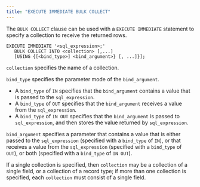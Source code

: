 ```yaml
---
title: "EXECUTE IMMEDIATE BULK COLLECT"
---
```


The `BULK COLLECT` clause can be used with a `EXECUTE IMMEDIATE` statement to specify a collection to receive the returned rows.

``` text
EXECUTE IMMEDIATE '<sql_expression>;'
   BULK COLLECT INTO <collection> [,...]
   [USING {[<bind_type>] <bind_argument>} [, ...]}];
```

`collection` specifies the name of a collection.

`bind_type` specifies the parameter mode of the `bind_argument`.

  - A `bind_type` of `IN` specifies that the `bind_argument` contains a value that is passed to the `sql_expression`.
  - A `bind_type` of `OUT` specifies that the `bind_argument` receives a value from the `sql_expression`.
  - A `bind_type` of `IN OUT` specifies that the `bind_argument` is passed to `sql_expression`, and then stores the value returned by `sql_expression`.

`bind_argument` specifies a parameter that contains a value that is either passed to the `sql_expression` (specified with a `bind_type` of `IN`), or that receives a value from the `sql_expression` (specified with a `bind_type` of `OUT`), or both (specified with a `bind_type` of `IN OUT`).

If a single collection is specified, then `collection` may be a collection of a single field, or a collection of a record type; if more than one collection is specified, each `collection` must consist of a single field.
